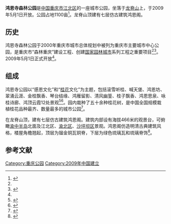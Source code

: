 {{Infobox park
|name          = 鸿恩寺森林公园
|image         = Hong'en Pavillion, Jiangbei, Chongqing on July 2020.jpg
|image_size    = 250
|alt           = 
|image_caption = 鸿恩阁
|type          = [[森林公园|城市森林公园]]
|location      = {{PRC}}[[重庆市|重庆市]][[江北区_(重庆市)|江北区]]
|coordinates   = {{Coord|29.571868|106.506404|type:landmark|display=inline,title}}
|opened        = {{Start date|2009}}
}}

'''鸿恩寺森林公园'''是[[中华人民共和国|中国]][[重庆市|重庆市]][[江北区_(重庆市)|江北区]]的一座城市公园，坐落于[[龙脊山_(重庆)|龙脊山]]上，于2009年5月1日开放。公园占地1100亩<ref name="LP">{{cite web |author1=梁鹏 |title=我市最大公园“鸿恩寺”后天开园 |url=http://news.sina.com.cn/c/2009-04-29/052415543647s.shtml |website=新浪新闻 |accessdate=2020-07-23 |date=2009-04-29 |archive-date=2020-07-23 |archive-url=https://web.archive.org/web/20200723134526/http://news.sina.com.cn/c/2009-04-29/052415543647s.shtml |dead-url=no }}</ref>。龙脊山顶建有七层仿古建筑鸿恩阁。

== 历史 ==
鸿恩寺森林公园于2000年重庆市城市总体规划中被列为重庆市主要城市中心公园，是重庆市“森林重庆”建设工程、创建[[国家园林城市|国家园林城市]]系列工程之重要项目<ref name="LP"/><ref name="SGF">{{cite web |author1=songgaofeng |title=“透视”重庆江北区鸿恩寺公园的建造状况 |url=http://www.chla.com.cn/html/c84/2009-02/27815.html |website=中国风景园林网 |accessdate=2020-07-23 |date=2009-02-19 |archive-date=2020-07-23 |archive-url=https://web.archive.org/web/20200723132318/http://www.chla.com.cn/html/c84/2009-02/27815.html |dead-url=no }}</ref>。2009年5月1日正式开放<ref name="LP"/>。

== 组成 ==
鸿恩寺公园以“感恩文化”和“[[桂花|桂花]]文化”为主题，包括滚雪听桂、喊天堡、鸿恩坊、翠涌云涯、金桂飘香、琴台结缘、鸿雁留影、清风幽篁、桂子飘香、鸿恩思泉、咏桂诗廊、鸿顶云霞12处景观<ref>{{cite web |author1=王敏 |title=鸿恩阁超“一棵树”成主城最高观景台 |url=http://news.sina.com.cn/c/2009-04-08/014515430718s.shtml |website=新浪新闻 |accessdate=2020-07-23 |date=2009-04-08 |archive-date=2020-07-23 |archive-url=https://web.archive.org/web/20200723132319/http://news.sina.com.cn/c/2009-04-08/014515430718s.shtml |dead-url=no }}</ref><ref>{{cite web |author1=重庆晨报 |title=鸿恩十二景 |url=http://news.sina.com.cn/o/2009-06-01/050315712060s.shtml |website=新浪新闻 |accessdate=2020-07-23 |date=2009-06-01 |archive-date=2020-07-23 |archive-url=https://web.archive.org/web/20200723134514/http://news.sina.com.cn/o/2009-06-01/050315712060s.shtml |dead-url=no }}</ref>。园内栽种了五十余种桂花树，是中国全国规模栽植桂花品种最齐、数量最多的城市公园<ref>{{cite web |author1=刘浩 |title=江北鸿恩寺公园周末也免费了 |url=http://news.sina.com.cn/o/2015-12-04/doc-ifxmihae8945389.shtml |website=新浪新闻 |accessdate=2020-07-23 |date=2015-12-04 |archive-date=2020-07-23 |archive-url=https://web.archive.org/web/20200723134535/http://news.sina.com.cn/o/2015-12-04/doc-ifxmihae8945389.shtml |dead-url=no }}</ref>。

在龙脊山顶，建有七层仿古建筑鸿恩阁。建筑内部设有海拔466米的观景台，可俯瞰[[渝中区|渝中半岛]]北面及江北区、[[渝北区|渝北区]]、[[沙坪坝区|沙坪坝区]]景观。鸿恩阁仿造明清古典建筑风格，楼屋角檐翘起，顶层为镏金铜瓦铜脊，下层为绿色琉璃瓦和琉璃脊饰<ref>{{cite web |author1=刘敏 |title=主城最高观景处鸿恩阁 |url=http://biz.ifeng.com/city/chongqing/zhongqinglvyou/detail_2011_03/21/10596_0.shtml |website=凤凰网 |accessdate=2020-07-23 |date=2011-03-21 |archive-date=2020-07-24 |archive-url=https://web.archive.org/web/20200724115421/http://biz.ifeng.com/city/chongqing/zhongqinglvyou/detail_2011_03/21/10596_0.shtml |dead-url=no }}</ref>。

== 参考文献 ==
{{reflist}}
{{重庆公园}}
[[Category:重庆公园|Category:重庆公园]]
[[Category:2009年中国建立|Category:2009年中国建立]]